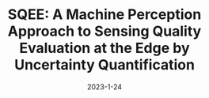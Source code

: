 ---
title: 'SQEE: A Machine Perception Approach to Sensing Quality Evaluation at the Edge by Uncertainty Quantification'
date: '2023-1-24'
tags: ['Sensys2023']
draft: false
authors: [
    "Shuheng Li",
    "Jingbo Shang",
    "Rajesh K. Gupta",
    "Dezhi Hong"
]
canonicalUrl: https://dl.acm.org/doi/10.1145/3560905.3568534
---